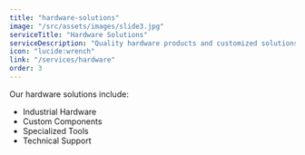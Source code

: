 ```yaml
---
title: "hardware-solutions"
image: "/src/assets/images/slide3.jpg"
serviceTitle: "Hardware Solutions"
serviceDescription: "Quality hardware products and customized solutions for industrial applications"
icon: "lucide:wrench"
link: "/services/hardware"
order: 3
---
```


Our hardware solutions include:
- Industrial Hardware
- Custom Components
- Specialized Tools
- Technical Support 